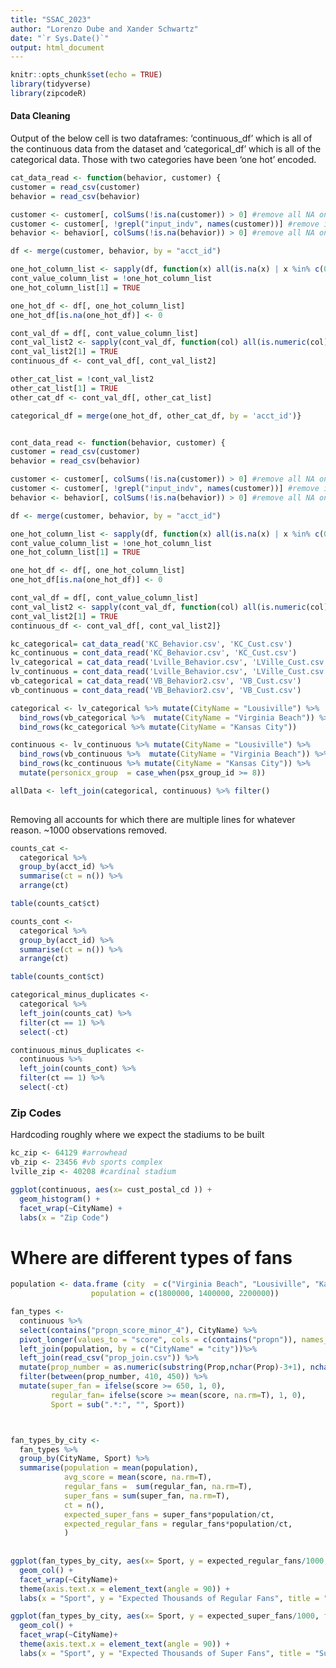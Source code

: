 ```yaml
---
title: "SSAC_2023"
author: "Lorenzo Dube and Xander Schwartz"
date: "`r Sys.Date()`"
output: html_document
---
```


```r
knitr::opts_chunk$set(echo = TRUE)
library(tidyverse)
library(zipcodeR)
```

#### Data Cleaning

Output of the below cell is two dataframes: 'continuous_df' which is all of the continuous data from the dataset and 'categorical_df' which is all of the categorical data.  Those with two categories have been 'one hot' encoded.

```r

cat_data_read <- function(behavior, customer) {
customer = read_csv(customer)
behavior = read_csv(behavior)

customer <- customer[, colSums(!is.na(customer)) > 0] #remove all NA only columns
customer <- customer[, !grepl("input_indv", names(customer))] #remove input_indv columns
behavior <- behavior[, colSums(!is.na(behavior)) > 0] #remove all NA only columns

df <- merge(customer, behavior, by = "acct_id")

one_hot_column_list <- sapply(df, function(x) all(is.na(x) | x %in% c(0,1)))
cont_value_column_list = !one_hot_column_list
one_hot_column_list[1] = TRUE

one_hot_df <- df[, one_hot_column_list]
one_hot_df[is.na(one_hot_df)] <- 0

cont_val_df = df[, cont_value_column_list]
cont_val_list2 <- sapply(cont_val_df, function(col) all(is.numeric(col) | is.na(col)))
cont_val_list2[1] = TRUE
continuous_df <- cont_val_df[, cont_val_list2]

other_cat_list = !cont_val_list2
other_cat_list[1] = TRUE
other_cat_df <- cont_val_df[, other_cat_list]

categorical_df = merge(one_hot_df, other_cat_df, by = 'acct_id')}


cont_data_read <- function(behavior, customer) {
customer = read_csv(customer)
behavior = read_csv(behavior)

customer <- customer[, colSums(!is.na(customer)) > 0] #remove all NA only columns
customer <- customer[, !grepl("input_indv", names(customer))] #remove input_indv columns
behavior <- behavior[, colSums(!is.na(behavior)) > 0] #remove all NA only columns

df <- merge(customer, behavior, by = "acct_id")

one_hot_column_list <- sapply(df, function(x) all(is.na(x) | x %in% c(0,1)))
cont_value_column_list = !one_hot_column_list
one_hot_column_list[1] = TRUE

one_hot_df <- df[, one_hot_column_list]
one_hot_df[is.na(one_hot_df)] <- 0

cont_val_df = df[, cont_value_column_list]
cont_val_list2 <- sapply(cont_val_df, function(col) all(is.numeric(col) | is.na(col)))
cont_val_list2[1] = TRUE
continuous_df <- cont_val_df[, cont_val_list2]}

kc_categorical= cat_data_read('KC_Behavior.csv', 'KC_Cust.csv')
kc_continuous = cont_data_read('KC_Behavior.csv', 'KC_Cust.csv')
lv_categorical = cat_data_read('Lville_Behavior.csv', 'LVille_Cust.csv')
lv_continuous = cont_data_read('Lville_Behavior.csv', 'LVille_Cust.csv')
vb_categorical = cat_data_read('VB_Behavior2.csv', 'VB_Cust.csv')
vb_continuous = cont_data_read('VB_Behavior2.csv', 'VB_Cust.csv')


```
```r
categorical <- lv_categorical %>% mutate(CityName = "Lousiville") %>%
  bind_rows(vb_categorical %>%  mutate(CityName = "Virginia Beach")) %>%
  bind_rows(kc_categorical %>% mutate(CityName = "Kansas City")) 

continuous <- lv_continuous %>% mutate(CityName = "Lousiville") %>%
  bind_rows(vb_continuous %>%  mutate(CityName = "Virginia Beach")) %>%
  bind_rows(kc_continuous %>% mutate(CityName = "Kansas City")) %>%
  mutate(personicx_group  = case_when(psx_group_id >= 8))

allData <- left_join(categorical, continuous) %>% filter()
  
```

Removing all accounts for which there are multiple lines for whatever reason. ~1000 observations removed. 

```r
counts_cat <- 
  categorical %>% 
  group_by(acct_id) %>% 
  summarise(ct = n()) %>% 
  arrange(ct)

table(counts_cat$ct)

counts_cont <- 
  categorical %>%
  group_by(acct_id) %>% 
  summarise(ct = n()) %>% 
  arrange(ct)

table(counts_cont$ct)

categorical_minus_duplicates <- 
  categorical %>%
  left_join(counts_cat) %>% 
  filter(ct == 1) %>%
  select(-ct)

continuous_minus_duplicates <- 
  continuous %>%
  left_join(counts_cont) %>% 
  filter(ct == 1) %>%
  select(-ct)
```

### Zip Codes

Hardcoding roughly where we expect the stadiums to be built

```r
kc_zip <- 64129 #arrowhead
vb_zip <- 23456 #vb sports complex
lville_zip <- 40208 #cardinal stadium 
```

```r
ggplot(continuous, aes(x= cust_postal_cd )) + 
  geom_histogram() +
  facet_wrap(~CityName) + 
  labs(x = "Zip Code")
```

# Where are different types of fans


```r
population <- data.frame (city  = c("Virginia Beach", "Lousiville", "Kansas City"),
                  population = c(1800000, 1400000, 2200000))

fan_types <-
  continuous %>% 
  select(contains("propn_score_minor_4"), CityName) %>% 
  pivot_longer(values_to = "score", cols = c(contains("propn")), names_to = "Prop") %>%
  left_join(population, by = c("CityName" = "city"))%>%
  left_join(read_csv("prop_join.csv")) %>%
  mutate(prop_number = as.numeric(substring(Prop,nchar(Prop)-3+1), nchar(Prop))) %>%
  filter(between(prop_number, 410, 450)) %>% 
  mutate(super_fan = ifelse(score >= 650, 1, 0),
         regular_fan= ifelse(score >= mean(score, na.rm=T), 1, 0),
         Sport = sub(".*:", "", Sport))



fan_types_by_city <- 
  fan_types %>% 
  group_by(CityName, Sport) %>%
  summarise(population = mean(population),
            avg_score = mean(score, na.rm=T),
            regular_fans =  sum(regular_fan, na.rm=T), 
            super_fans = sum(super_fan, na.rm=T),
            ct = n(),
            expected_super_fans = super_fans*population/ct,
            expected_regular_fans = regular_fans*population/ct,
            ) 
  
  
ggplot(fan_types_by_city, aes(x= Sport, y = expected_regular_fans/1000, fill = Sport)) + 
  geom_col() +
  facet_wrap(~CityName)+
  theme(axis.text.x = element_text(angle = 90)) +
  labs(x = "Sport", y = "Expected Thousands of Regular Fans", title = "Regular Fans by City and Sport")

ggplot(fan_types_by_city, aes(x= Sport, y = expected_super_fans/1000, fill = Sport)) + 
  geom_col() +
  facet_wrap(~CityName)+
  theme(axis.text.x = element_text(angle = 90)) +
  labs(x = "Sport", y = "Expected Thousands of Super Fans", title = "Super Fans by Ciry and Sport")
```

```r


```

